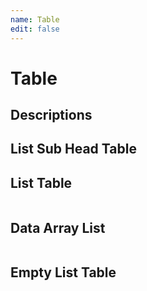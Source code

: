 ```yaml
---
name: Table
edit: false
---
```




# Table

## Descriptions

<Playground>
  <Descriptions 
    cellCount={2}
    data={[
      {'Drug Count':	'1231'},
      {'Unique Drug Count':	'123'},
      {'Condition Count':	'999999'},
      {'Unique Condition Count': '8888'},
      {'Patient Count': '7777'}
    ]}></Descriptions>
</Playground>

## List Sub Head Table

<Playground>
  <Table
    data={{
      headers: ['스위칭 의약품', '2013년', '2014년', '성장률'],
      subHeaders: {
        "2013년": ['처방건수', '비율'],
        "2014년": ['처방건수', '비율'],
        "성장률": ['CAGR', 'YOY'],
      },
      group: {
        '유지': ['A'],
        '추가': ['AB', 'AC'],
        '변경': ['B']
      },
      rowData: [
        {
          'a1': 'A',
          'b1': '3,112',
          'b2': '64.7%',
          'c1': '3,474',
          'c2': '66.3%',
          'd1': '12.6%',
          'd2': '33.2%',
        },
      ]
    }}
  />
</Playground>

## List Table

<Playground>
  <Table
    className={'sideFit'}
    data={{
      headers: ['a', 'b', 'c'],
      rowData: [
        {
          'a': 1,
          'b': 2,
          'c': 3
        },
        {
          'a': 4,
          'b': 5,
          'c': 6
        },
        {
          'a': 7,
          'b': 8,
          'c': 9
        },
      ]
    }} 
  />
</Playground>


## Data Array List

<Playground>
  <Table
    data={{
      headers: ['a', 'b', 'c'],
      rowData: [
        [1, 2, 3],
        [4, 5, 6],
        [7, 8, 9]
      ],
      footData: [
        ['t1', 't2', 't3'],
        ['t4', 't5', 't6']
      ]
    }} 
  />
</Playground>

## Empty List Table
<Playground>
  <Table
    data={{
      headers: ['a', 'b', 'c'],
    }}>
  </Table>
</Playground>
